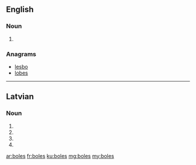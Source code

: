 {{also|bolēs}}
==English==

===Noun===
{{head|en|plural}}

# {{plural of|bole|lang=en}}

===Anagrams===
* [[lesbo#English|lesbo]]
* [[lobes#English|lobes]]

----

==Latvian==

===Noun===
{{head|lv|noun form|g=f}}

# {{lv-inflection of|bole|gen|s}}
# {{lv-inflection of|bole|nom|p}}
# {{lv-inflection of|bole|voc|p}}
# {{lv-inflection of|bole|acc|p}}

[[ar:boles]]
[[fr:boles]]
[[ku:boles]]
[[mg:boles]]
[[my:boles]]